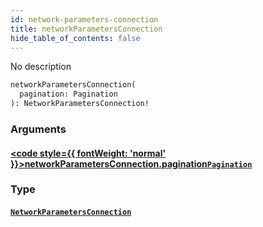 ```yaml
---
id: network-parameters-connection
title: networkParametersConnection
hide_table_of_contents: false
---
```








No description

```graphql
networkParametersConnection(
  pagination: Pagination
): NetworkParametersConnection!
```


### Arguments

#### [<code style={{ fontWeight: 'normal' }}>networkParametersConnection.<b>pagination</b></code>](#)<Bullet />[`Pagination`](/docs/testnet/graphql/inputs/pagination) <Badge class="secondary" text="input"/>
> 
> 

### Type

#### [`NetworkParametersConnection`](/docs/testnet/graphql/objects/network-parameters-connection) <Badge class="secondary" text="object"/>
> 
> 





